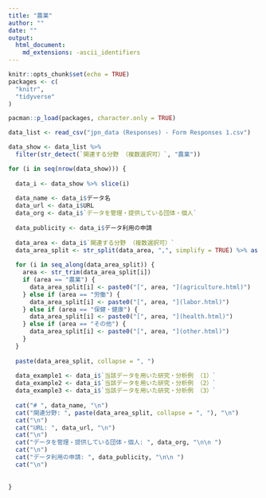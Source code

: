 ```yaml
---
title: "農業"
author: ""
date: ""
output:
  html_document:
    md_extensions: -ascii_identifiers
---
```


```r
knitr::opts_chunk$set(echo = TRUE)
packages <- c(
  "knitr",
  "tidyverse"
)

pacman::p_load(packages, character.only = TRUE)
```




```r

data_list <- read_csv("jpn_data (Responses) - Form Responses 1.csv")

data_show <- data_list %>% 
  filter(str_detect(`関連する分野 （複数選択可）`, "農業"))

```

```r

for (i in seq(nrow(data_show))) {
  
  data_i <- data_show %>% slice(i)
  
  data_name <- data_i$データ名
  data_url <- data_i$URL
  data_org <- data_i$`データを管理・提供している団体・個人`
  
  data_publicity <- data_i$データ利用の申請
  
  data_area <- data_i$`関連する分野 （複数選択可）`
  data_area_split <- str_split(data_area, ",", simplify = TRUE) %>% as.vector()
  
  for (i in seq_along(data_area_split)) {
    area <- str_trim(data_area_split[i])
    if (area == "農業") {
      data_area_split[i] <- paste0("[", area, "](agriculture.html)")
    } else if (area == "労働") {
      data_area_split[i] <- paste0("[", area, "](labor.html)")
    } else if (area == "保健・健康") {
      data_area_split[i] <- paste0("[", area, "](health.html)")
    } else if (area == "その他") {
      data_area_split[i] <- paste0("[", area, "](other.html)")
    }
  }
  
  paste(data_area_split, collapse = ", ")
  
  data_example1 <- data_i$`当該データを用いた研究・分析例 （1）`
  data_example2 <- data_i$`当該データを用いた研究・分析例 （2）`
  data_example3 <- data_i$`当該データを用いた研究・分析例 （3）`
  
  cat("# ", data_name, "\n")
  cat("関連分野: ", paste(data_area_split, collapse = ", "), "\n")
  cat("\n")
  cat("URL: ", data_url, "\n")
  cat("\n")
  cat("データを管理・提供している団体・個人: ", data_org, "\n\n ")
  cat("\n")
  cat("データ利用の申請: ", data_publicity, "\n\n ")
  cat("\n")
  
  
}

```



